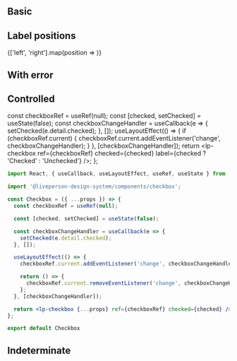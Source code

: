 


<Meta title="Components/Inputs/Checkbox" />

<ReadmeWrap>
  <Readme />
</ReadmeWrap>

## Basic

<Preview>
  <lp-checkbox label="Checkbox" />
</Preview>

<Preview light>
  <lp-checkbox theme="light" label="Checkbox" />
</Preview>

## Label positions

<Preview>
  {['left', 'right'].map(position => <lp-checkbox key={position} labelPosition={position} label={`Label ${position}`} />)}
</Preview>

## With error

<Preview>
  <lp-checkbox label="Checkbox" error />
</Preview>

<Preview light>
  <lp-checkbox theme="light" label="Checkbox" error />
</Preview>

## Controlled

  const checkboxRef = useRef(null);
  const [checked, setChecked] = useState(false);
  const checkboxChangeHandler = useCallback(e => {
    setChecked(e.detail.checked);
  }, []);
  useLayoutEffect(() => {
    if (checkboxRef.current) {
      checkboxRef.current.addEventListener('change', checkboxChangeHandler);
    }
  }, [checkboxChangeHandler]);
  return <lp-checkbox ref={checkboxRef} checked={checked} label={checked ? 'Checked' : 'Unchecked'} />;
};

<Preview withSource={SourceState.NONE}>
  <ControlledCheckbox />
</Preview>

```jsx
import React, { useCallback, useLayoutEffect, useRef, useState } from 'react';

import '@liveperson-design-system/components/checkbox';

const Checkbox = ({ ...props }) => {
  const checkboxRef = useRef(null);

  const [checked, setChecked] = useState(false);

  const checkboxChangeHandler = useCallback(e => {
    setChecked(e.detail.checked);
  }, []);

  useLayoutEffect(() => {
    checkboxRef.current.addEventListener('change', checkboxChangeHandler);

    return () => {
      checkboxRef.current.removeEventListener('change', checkboxChangeHandler);
    };
  }, [checkboxChangeHandler]);

  return <lp-checkbox {...props} ref={checkboxRef} checked={checked} />;
};

export default Checkbox
```

## Indeterminate

<Preview>
  <lp-checkbox label="Checkbox" checked indeterminate />
</Preview>

<Preview light>
  <lp-checkbox theme="light" label="Checkbox" checked indeterminate />
</Preview>
